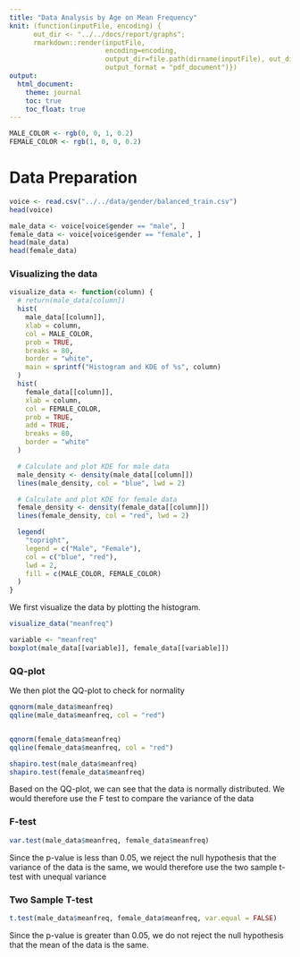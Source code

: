 ```yaml
---
title: "Data Analysis by Age on Mean Frequency"
knit: (function(inputFile, encoding) {
      out_dir <- "../../docs/report/graphs";
      rmarkdown::render(inputFile,
                        encoding=encoding,
                        output_dir=file.path(dirname(inputFile), out_dir),
                        output_format = "pdf_document")})
output:
  html_document:
    theme: journal
    toc: true
    toc_float: true
---
```

```r
MALE_COLOR <- rgb(0, 0, 1, 0.2)
FEMALE_COLOR <- rgb(1, 0, 0, 0.2)
```

# Data Preparation

```r
voice <- read.csv("../../data/gender/balanced_train.csv")
head(voice)
```

```r
male_data <- voice[voice$gender == "male", ]
female_data <- voice[voice$gender == "female", ]
head(male_data)
head(female_data)
```

### Visualizing the data

```r
visualize_data <- function(column) {
  # return(male_data[column])
  hist(
    male_data[[column]],
    xlab = column,
    col = MALE_COLOR,
    prob = TRUE,
    breaks = 80,
    border = "white",
    main = sprintf("Histogram and KDE of %s", column)
  )
  hist(
    female_data[[column]],
    xlab = column,
    col = FEMALE_COLOR,
    prob = TRUE,
    add = TRUE,
    breaks = 80,
    border = "white"
  )

  # Calculate and plot KDE for male data
  male_density <- density(male_data[[column]])
  lines(male_density, col = "blue", lwd = 2)

  # Calculate and plot KDE for female data
  female_density <- density(female_data[[column]])
  lines(female_density, col = "red", lwd = 2)

  legend(
    "topright",
    legend = c("Male", "Female"),
    col = c("blue", "red"),
    lwd = 2,
    fill = c(MALE_COLOR, FEMALE_COLOR)
  )
}
```


We first visualize the data by plotting the histogram.

```r
visualize_data("meanfreq")
```

```r
variable <- "meanfreq"
boxplot(male_data[[variable]], female_data[[variable]])
```

### QQ-plot

We then plot the QQ-plot to check for normality

```r
qqnorm(male_data$meanfreq)
qqline(male_data$meanfreq, col = "red")


qqnorm(female_data$meanfreq)
qqline(female_data$meanfreq, col = "red")

shapiro.test(male_data$meanfreq)
shapiro.test(female_data$meanfreq)
```

Based on the QQ-plot, we can see that the data is normally distributed. We would therefore use the F test to compare the variance of the data

### F-test

```r
var.test(male_data$meanfreq, female_data$meanfreq)
```

Since the p-value is less than 0.05, we reject the null hypothesis that the variance of the data is the same, we would therefore use the two sample t-test with unequal variance

### Two Sample T-test

```r
t.test(male_data$meanfreq, female_data$meanfreq, var.equal = FALSE)
```

Since the p-value is greater than 0.05, we do not reject the null hypothesis that the mean of the data is the same.
